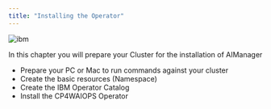 ```yaml
---
title: "Installing the Operator"
---
```



![ibm](/images/ibm/connections.gif)

In this chapter you will prepare your Cluster for the installation of AIManager

* Prepare your PC or Mac to run commands against your cluster
* Create the basic resources (Namespace)
* Create the IBM Operator Catalog
* Install the CP4WAIOPS Operator
